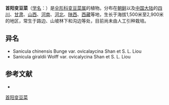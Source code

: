 {{NoteTA|G1=LS}}
{{Speciesbox
| name = 首阳变豆菜
| status = 
| status_system = 
| image =
| genus = Sanicula
| species = giraldii
| authority = Wolff in Engl.
}}

'''首阳变豆菜'''（[[学名|学名]]：{{lang|la|''Sanicula giraldii''}}）是[[伞形科|伞形科]][[变豆菜属|变豆菜属]]的植物。分布在[[朝鲜|朝鲜]]以及[[中国大陆|中国大陆]]的[[四川|四川]]、[[甘肃|甘肃]]、[[山西|山西]]、[[河南|河南]]、[[河北|河北]]、[[陕西|陕西]]、[[西藏|西藏]]等地，生长于海拔1,500米至2,900米的地区，常生于路边、山坡林下和沟边等处，目前尚未由人工引种栽培。

== 异名 ==
* Sanicula chinensis Bunge var. ovicalaycina Shan et S. L. Liou
* Sanicula giraldii Wolff var. ovicalycina Shan et S. L. Liou

== 参考文献 ==
<div class="references-small">
* {{cite web| url =http://www.bioinfo.cn/db05/KmzwSpecies.php?action=view&id=23089| title =首阳变豆菜| work =《中国高等植物数据库全库》| publisher =中国科学院微生物研究所| author =昆明植物研究所| accessdate =2009-02-25| deadurl =yes| archiveurl =https://web.archive.org/web/20160305060502/http://www.bioinfo.cn/db05/KmzwSpecies.php?action=view&id=23089| archivedate =2016-03-05}}
</div>
{{Taxonbar|from=Q15232005}}

[[Category:变豆菜属|首阳变豆菜]]


{{Apiales-stub}}